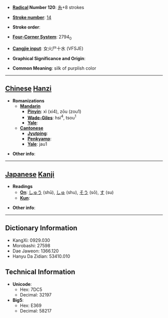 * '''[[Wiktionary:Chinese radical index| Radical]] Number 120''': [[Wiktionary:Chinese radical index 糸|糸]]+8 strokes

* '''[[Wiktionary:Chinese total strokes index|Stroke number]]''': [[Wiktionary:Chinese total strokes index 14|14]]

* '''Stroke order''': 

* '''[[Wiktionary:Chinese four corner index|Four-Corner System]]''': 2794<sub>0</sub>

* '''[[Wiktionary:Chinese Cangjie index|Cangjie input]]''': 女火尸十水 (VFSJE)

* '''Graphical Significance and Origin''': 

* '''Common Meaning''': silk of purplish color

----

== [[Chinese]] [[Hanzi]] ==

* '''Romanizations'''
** '''[[Mandarin]]'''
*** '''[[Pinyin]]''': xì (xi4), zōu (zou1)
*** '''[[Wade-Giles]]''': hsi<sup>4</sup>, tsou<sup>1</sup>
*** '''[[Yale]]''': 
** '''[[Cantonese]]'''
*** '''[[Jyutping]]''':
*** '''[[Penkyamp]]''': 
*** '''[[Yale]]''': jau1

* '''Other info''': 

----

== [[Japanese]] [[Kanji]] ==

* '''Readings'''
** '''[[On]]''': [[しゅう]] (shū), [[しゅ]] (shu), [[そう]] (sō), [[す]] (su)
** '''[[Kun]]''': 

* '''Other info''':  

----

== Dictionary Information ==

* KangXi: 0929.030
* Morobashi: 27598
* Dae Jaweon: 1366.120
* Hanyu Da Zidian: 53410.010

== Technical Information ==

* '''Unicode''':
** Hex: 7DC5
** Decimal: 32197
* '''Big5''':
** Hex: E369
** Decimal: 58217